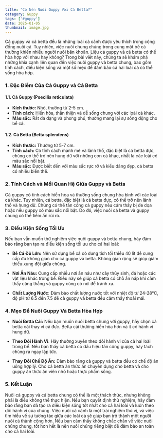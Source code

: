 ```yaml
---
title: "Có Nên Nuôi Guppy Với Cá Betta?"
category: Guppy
tags: ['#guppy']
date: 2025-01-05
thumbnail: image.jpg
---
```


Cá guppy và cá betta đều là những loài cá cảnh được yêu thích trong cộng đồng nuôi cá. Tuy nhiên, việc nuôi chung chúng trong cùng một bể cá thường khiến nhiều người nuôi băn khoăn. Liệu cá guppy và cá betta có thể hòa hợp với nhau hay không? Trong bài viết này, chúng ta sẽ khám phá những khía cạnh liên quan đến việc nuôi guppy và betta chung, bao gồm tính cách, điều kiện sống và một số mẹo để đảm bảo cả hai loài cá có thể sống hòa hợp.

### 1. **Đặc Điểm Của Cá Guppy và Cá Betta**

#### **1.1. Cá Guppy (Poecilia reticulata)**
- **Kích thước:** Nhỏ, thường từ 2-5 cm.
- **Tính cách:** Hiền hòa, thân thiện và dễ sống chung với các loài cá khác.
- **Màu sắc:** Rất đa dạng và phong phú, thường mang lại sự sống động cho bể cá.

#### **1.2. Cá Betta (Betta splendens)**
- **Kích thước:** Thường từ 5-7 cm.
- **Tính cách:** Có tính cách mạnh mẽ và lãnh thổ, đặc biệt là cá betta đực, chúng có thể trở nên hung dữ với những con cá khác, nhất là các loài có màu sắc nổi bật.
- **Màu sắc:** Được biết đến với màu sắc rực rỡ và kiểu dáng đẹp, cá betta có nhiều biến thể.

### 2. **Tính Cách và Mối Quan Hệ Giữa Guppy và Betta**

Cá guppy có tính cách hiền hòa và thường sống chung hòa bình với các loài cá khác. Tuy nhiên, cá betta, đặc biệt là cá betta đực, có thể trở nên lãnh thổ và hung dữ. Chúng có thể tấn công cá guppy nếu cảm thấy bị đe dọa hoặc nếu guppy có màu sắc nổi bật. Do đó, việc nuôi cá betta và guppy chung có thể tiềm ẩn rủi ro.

### 3. **Điều Kiện Sống Tối Ưu**

Nếu bạn vẫn muốn thử nghiệm việc nuôi guppy và betta chung, hãy đảm bảo rằng bạn tạo ra điều kiện sống tối ưu cho cả hai loài:

- **Bể Cá Đủ Lớn:** Nên sử dụng bể cá có dung tích tối thiểu 40 lít để cung cấp đủ không gian cho cả guppy và betta. Không gian rộng sẽ giúp giảm thiểu xung đột giữa chúng.
  
- **Nơi Ẩn Náu:** Cung cấp nhiều nơi ẩn náu như cây thủy sinh, đá hoặc các vật liệu khác trong bể. Điều này sẽ giúp cá betta có chỗ ẩn nấp khi cảm thấy căng thẳng và guppy cũng có nơi để tránh xa.

- **Chất Lượng Nước:** Đảm bảo chất lượng nước tốt với nhiệt độ từ 24-28°C, độ pH từ 6.5 đến 7.5 để cả guppy và betta đều cảm thấy thoải mái.

### 4. **Mẹo Để Nuôi Guppy Và Betta Hòa Hợp**

- **Nuôi Betta Cái:** Nếu bạn muốn nuôi betta chung với guppy, hãy chọn cá betta cái thay vì cá đực. Betta cái thường hiền hòa hơn và ít có hành vi hung dữ.

- **Theo Dõi Hành Vi:** Hãy thường xuyên theo dõi hành vi của cả hai loài trong bể. Nếu bạn thấy cá betta có dấu hiệu tấn công guppy, hãy tách chúng ra ngay lập tức.

- **Thay Đổi Chế Độ Ăn:** Đảm bảo rằng cả guppy và betta đều có chế độ ăn uống hợp lý. Cho cá betta ăn thức ăn chuyên dụng cho betta và cho guppy ăn thức ăn viên nhỏ hoặc thực phẩm sống.

### 5. **Kết Luận**

Nuôi cá guppy và cá betta chung có thể là một thách thức, nhưng không phải là điều không thể thực hiện. Nếu bạn quyết định thử nghiệm, hãy đảm bảo rằng bạn đã tạo ra điều kiện sống tốt nhất cho cả hai loài và luôn theo dõi hành vi của chúng. Việc nuôi cá cảnh là một trải nghiệm thú vị, và việc tìm hiểu về sự tương tác giữa các loài cá sẽ giúp bạn trở thành một người nuôi cá thành công hơn. Nếu bạn cảm thấy không chắc chắn về việc nuôi chúng chung, tốt hơn hết là nên nuôi chúng riêng biệt để đảm bảo an toàn cho cả hai loài.